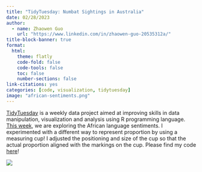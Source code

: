 ```yaml
---
title: "TidyTuesday: Numbat Sightings in Australia"
date: 02/28/2023
author:
  - name: Zhaowen Guo
    url: "https://www.linkedin.com/in/zhaowen-guo-20535312a/"
title-block-banner: true
format:
  html:
    theme: flatly
    code-fold: false
    code-tools: false
    toc: false
    number-sections: false
link-citations: yes
categories: [code, visualization, tidytuesday]
image: "african-sentiments.png"
---
```


[TidyTuesday](https://github.com/rfordatascience/tidytuesday) is a weekly data project aimed at improving skills in data manipulation, visualization and analysis using R programming language. [This week](https://github.com/rfordatascience/tidytuesday/blob/master/data/2023/2023-02-28/readme.md), we are exploring the African language sentiments. I experimented with a different way to represent proportion by using a measuring cup! I adjusted the positioning and size of the cup so that the actual proportion aligned with the markings on the cup. Please find my code [here](https://github.com/zwguo95/TidyTuesday/tree/main/2023/0228)!

![](african-sentiments.png)

